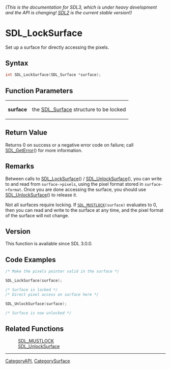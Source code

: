 ====== (This is the documentation for SDL3, which is under heavy development and the API is changing! [https://wiki.libsdl.org/SDL2/ SDL2] is the current stable version!) ======
= SDL_LockSurface =

Set up a surface for directly accessing the pixels.

== Syntax ==

<syntaxhighlight lang='c'>
int SDL_LockSurface(SDL_Surface *surface);
</syntaxhighlight>

== Function Parameters ==

{|
|'''surface'''
|the [[SDL_Surface]] structure to be locked
|}

== Return Value ==

Returns 0 on success or a negative error code on failure; call
[[SDL_GetError]]() for more information.

== Remarks ==

Between calls to [[SDL_LockSurface]]() / [[SDL_UnlockSurface]](), you can
write to and read from <code>surface->pixels</code>, using the pixel format
stored in <code>surface->format</code>. Once you are done accessing the
surface, you should use [[SDL_UnlockSurface]]() to release it.

Not all surfaces require locking. If <code>[[SDL_MUSTLOCK]](surface)</code>
evaluates to 0, then you can read and write to the surface at any time, and
the pixel format of the surface will not change.

== Version ==

This function is available since SDL 3.0.0.

== Code Examples ==

<syntaxhighlight lang='c++'>
/* Make the pixels pointer valid in the surface */

SDL_LockSurface(surface);

/* Surface is locked */
/* Direct pixel access on surface here */

SDL_UnlockSurface(surface);

/* Surface is now unlocked */
</syntaxhighlight>

== Related Functions ==

:[[SDL_MUSTLOCK]]
:[[SDL_UnlockSurface]]

----
[[CategoryAPI]], [[CategorySurface]]



